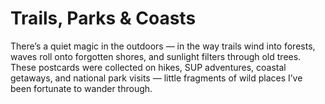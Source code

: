 # Trails, Parks & Coasts

There’s a quiet magic in the outdoors — in the way trails wind into forests, waves roll onto forgotten shores, and sunlight filters through old trees. These postcards were collected on hikes, SUP adventures, coastal getaways, and national park visits — little fragments of wild places I’ve been fortunate to wander through.
